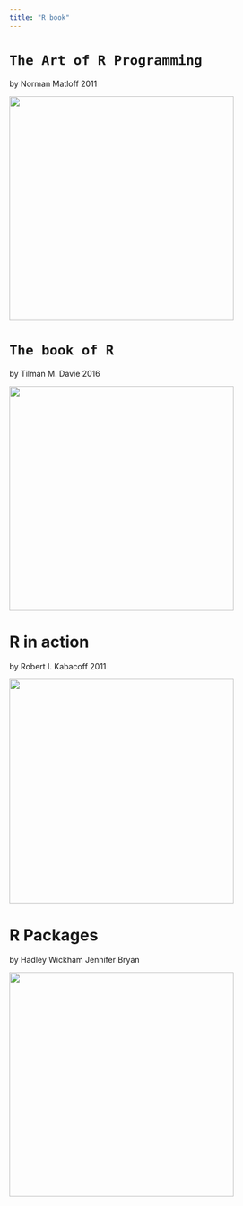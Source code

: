 ```yaml
---
title: "R book"
---
```


# `The Art of R Programming`

by Norman Matloff 2011

![](images/71e--MA0ZLL._SL1500_.jpg){width="400"}

# `The book of R`

by Tilman M. Davie 2016

![](images/71s-2K85mxL._AC_UF1000,1000_QL80_.jpg){width="400"}

# R in action

by Robert I. Kabacoff 2011

![](images/Kabacoff-R-3ed-HI.png){width="400"}

# R Packages

by Hadley Wickham Jennifer Bryan

![](images/71NMYEJefqL._AC_UF1000,1000_QL80_.jpg){width="400"}
